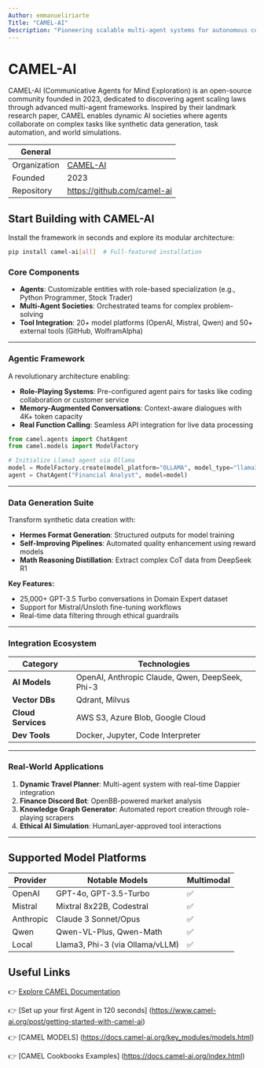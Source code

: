 ```yaml
---
Author: emmanueliriarte
Title: "CAMEL-AI"
Description: "Pioneering scalable multi-agent systems for autonomous cooperation, data generation, and AI society simulations."
---
```


# CAMEL-AI
CAMEL-AI (Communicative Agents for Mind Exploration) is an open-source community founded in 2023, dedicated to discovering agent scaling laws through advanced multi-agent frameworks. Inspired by their landmark research paper, CAMEL enables dynamic AI societies where agents collaborate on complex tasks like synthetic data generation, task automation, and world simulations.

| General  |  |
| --- | --- |
| Organization | [CAMEL-AI](https://www.camel-ai.org/) |
| Founded | 2023 |
| Repository | https://github.com/camel-ai |

## Start Building with CAMEL-AI

Install the framework in seconds and explore its modular architecture:
```bash
pip install camel-ai[all]  # Full-featured installation
```

### Core Components
- **Agents**: Customizable entities with role-based specialization (e.g., Python Programmer, Stock Trader) 
- **Multi-Agent Societies**: Orchestrated teams for complex problem-solving 
- **Tool Integration**: 20+ model platforms (OpenAI, Mistral, Qwen) and 50+ external tools (GitHub, WolframAlpha) 

---

### Agentic Framework
A revolutionary architecture enabling:
- **Role-Playing Systems**: Pre-configured agent pairs for tasks like coding collaboration or customer service 
- **Memory-Augmented Conversations**: Context-aware dialogues with 4K+ token capacity 
- **Real Function Calling**: Seamless API integration for live data processing 

```python
from camel.agents import ChatAgent
from camel.models import ModelFactory

# Initialize Llama3 agent via Ollama
model = ModelFactory.create(model_platform="OLLAMA", model_type="llama3")
agent = ChatAgent("Financial Analyst", model=model)
```

---

### Data Generation Suite
Transform synthetic data creation with:
- **Hermes Format Generation**: Structured outputs for model training 
- **Self-Improving Pipelines**: Automated quality enhancement using reward models 
- **Math Reasoning Distillation**: Extract complex CoT data from DeepSeek R1 

**Key Features:**
- 25,000+ GPT-3.5 Turbo conversations in Domain Expert dataset 
- Support for Mistral/Unsloth fine-tuning workflows 
- Real-time data filtering through ethical guardrails 

---

### Integration Ecosystem
| Category | Technologies |
| --- | --- |
| **AI Models** | OpenAI, Anthropic Claude, Qwen, DeepSeek, Phi-3  |
| **Vector DBs** | Qdrant, Milvus |
| **Cloud Services** | AWS S3, Azure Blob, Google Cloud  |
| **Dev Tools** | Docker, Jupyter, Code Interpreter  |

---

### Real-World Applications
1. **Dynamic Travel Planner**: Multi-agent system with real-time Dappier integration 
2. **Finance Discord Bot**: OpenBB-powered market analysis 
3. **Knowledge Graph Generator**: Automated report creation through role-playing scrapers 
4. **Ethical AI Simulation**: HumanLayer-approved tool interactions 

---

## Supported Model Platforms
| Provider | Notable Models | Multimodal |
| --- | --- | --- |
| OpenAI | GPT-4o, GPT-3.5-Turbo | ✅ | 
| Mistral | Mixtral 8x22B, Codestral | ✅ |
| Anthropic | Claude 3 Sonnet/Opus | ✅ |
| Qwen | Qwen-VL-Plus, Qwen-Math | ✅ |
| Local | Llama3, Phi-3 (via Ollama/vLLM) | ✅ |

## Useful Links

👉 [Explore CAMEL Documentation](https://docs.camel-ai.org/)

👉 [Set up your first Agent in 120 seconds] (https://www.camel-ai.org/post/getting-started-with-camel-ai)

👉 [CAMEL MODELS] (https://docs.camel-ai.org/key_modules/models.html)

👉 [CAMEL Cookbooks Examples] (https://docs.camel-ai.org/index.html)
